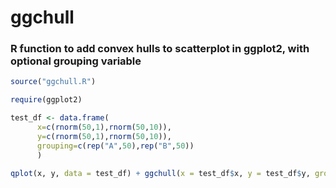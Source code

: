 ggchull
========================================================

### R function to add convex hulls to scatterplot in ggplot2, with optional grouping variable

```r
source("ggchull.R")

require(ggplot2)

test_df <- data.frame(
      x=c(rnorm(50,1),rnorm(50,10)),
      y=c(rnorm(50,1),rnorm(50,10)),
      grouping=c(rep("A",50),rep("B",50))
      )

qplot(x, y, data = test_df) + ggchull(x = test_df$x, y = test_df$y, grouping = test_df$grouping) + theme_bw(20)

```